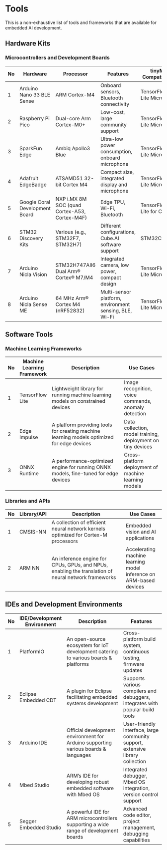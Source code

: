 # Tools {.appendix}

This is a non-exhaustive list of tools and frameworks that are available for embedded AI development.

## Hardware Kits

### **Microcontrollers and Development Boards**

| No | Hardware                  | Processor                      | Features                                                | tinyML Compatibility                            |
|----|------------------------------|--------------------------------|---------------------------------------------------------|-------------------------------------------------|
| 1  | Arduino Nano 33 BLE Sense   | ARM Cortex-M4                  | Onboard sensors, Bluetooth connectivity                | TensorFlow Lite Micro                           |
| 2  | Raspberry Pi Pico            | Dual-core Arm Cortex-M0+       | Low-cost, large community support                      | TensorFlow Lite Micro                           |
| 3  | SparkFun Edge                | Ambiq Apollo3 Blue             | Ultra-low power consumption, onboard microphone       | TensorFlow Lite Micro                           |
| 4  | Adafruit EdgeBadge           | ATSAMD51 32-bit Cortex M4      | Compact size, integrated display and microphone       | TensorFlow Lite Micro                           |
| 5  | Google Coral Development Board | NXP i.MX 8M SOC (quad Cortex-A53, Cortex-M4F) | Edge TPU, Wi-Fi, Bluetooth | TensorFlow Lite for Coral                       |
| 6  | STM32 Discovery Kits        | Various (e.g., STM32F7, STM32H7) | Different configurations, Cube.AI software support   | STM32Cube.AI                                    |
| 7  | Arduino Nicla Vision         | STM32H747AII6 Dual Arm® Cortex® M7/M4 | Integrated camera, low power, compact design          | TensorFlow Lite Micro      |
| 8  | Arduino Nicla Sense ME       | 64 MHz Arm® Cortex M4 (nRF52832) | Multi-sensor platform, environment sensing, BLE, Wi-Fi| TensorFlow Lite Micro|

## Software Tools

### **Machine Learning Frameworks**

| No | Machine Learning Framework | Description                                                                    | Use Cases                                |
|----|---------------------------|--------------------------------------------------------------------------------|------------------------------------------|
| 1  | TensorFlow Lite           | Lightweight library for running machine learning models on constrained devices | Image recognition, voice commands, anomaly detection |
| 2  | Edge Impulse             | A platform providing tools for creating machine learning models optimized for edge devices | Data collection, model training, deployment on tiny devices |
| 3  | ONNX Runtime             | A performance-optimized engine for running ONNX models, fine-tuned for edge devices | Cross-platform deployment of machine learning models |

### **Libraries and APIs**

| No | Library/API | Description                                                                                          | Use Cases                                |
|----|-------------|------------------------------------------------------------------------------------------------------|------------------------------------------|
| 1  | CMSIS-NN    | A collection of efficient neural network kernels optimized for Cortex-M processors                   | Embedded vision and AI applications     |
| 2  | ARM NN      | An inference engine for CPUs, GPUs, and NPUs, enabling the translation of neural network frameworks  | Accelerating machine learning model inference on ARM-based devices |

## IDEs and Development Environments

| No | IDE/Development Environment  | Description                                                                        | Features                                           |
|----|------------------------------|------------------------------------------------------------------------------------|----------------------------------------------------|
| 1  | PlatformIO                   | An open-source ecosystem for IoT development catering to various boards & platforms | Cross-platform build system, continuous testing, firmware updates |
| 2  | Eclipse Embedded CDT         | A plugin for Eclipse facilitating embedded systems development                      | Supports various compilers and debuggers, integrates with popular build tools |
| 3  | Arduino IDE                  | Official development environment for Arduino supporting various boards & languages | User-friendly interface, large community support, extensive library collection |
| 4  | Mbed Studio                  | ARM’s IDE for developing robust embedded software with Mbed OS                     | Integrated debugger, Mbed OS integration, version control support |
| 5  | Segger Embedded Studio      | A powerful IDE for ARM microcontrollers supporting a wide range of development boards | Advanced code editor, project management, debugging capabilities |
